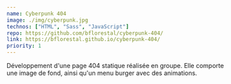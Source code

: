 ```yaml
---
name: Cyberpunk 404
image: ./img/cyberpunk.jpg
technos: ["HTML", "Sass", "JavaScript"]
repo: https://github.com/bflorestal/cyberpunk-404/
link: https://bflorestal.github.io/cyberpunk-404/
priority: 1
---
```


Développement d'une page 404 statique réalisée en groupe. Elle comporte une image de fond, ainsi qu'un menu burger avec des animations.
